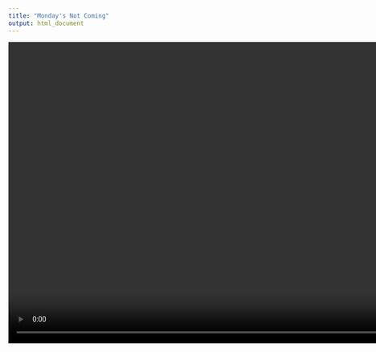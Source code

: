```yaml
---
title: "Monday's Not Coming"
output: html_document
---
```

<video height="600" controls>
  <source src="./vid/monday.mp4" type="video/mp4">
</video>

